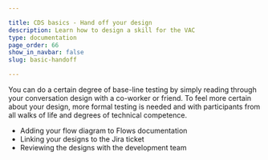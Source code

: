 ```yaml
---

title: CDS basics - Hand off your design
description: Learn how to design a skill for the VAC
type: documentation
page_order: 66
show_in_navbar: false
slug: basic-handoff

---
```




You can do a certain degree of base-line testing by simply reading through your conversation design with a co-worker or friend. To feel more certain about your design, more formal testing is needed and with participants from all walks of life and degrees of technical competence.

<Notification headerText="What your will learn in this section" textColor="#333366" icon="learn" backgroundColor="#eeeeff">

- Adding your flow diagram to Flows documentation
- Linking your designs to the Jira ticket
- Reviewing the designs with the development team

</Notification>

<PageFooter prevSlug="/basic-test" prevPage="Testing" />

